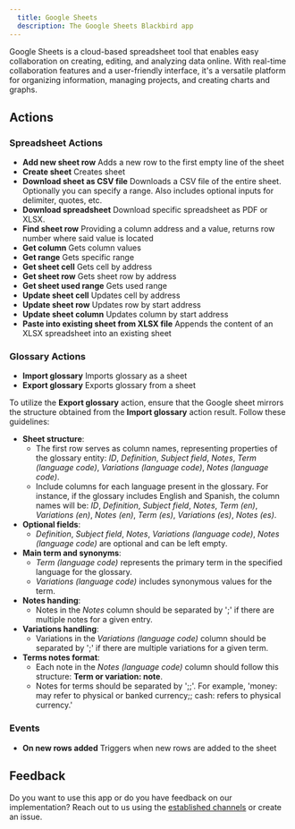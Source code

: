 ```yaml
---
  title: Google Sheets
  description: The Google Sheets Blackbird app
---
```


<LinkCard title="View on Github" target="_blank" href="https://github.com/bb-io/GoogleSheets" icon="github" />

Google Sheets is a cloud-based spreadsheet tool that enables easy collaboration on creating, editing, and analyzing data online. With real-time collaboration features and a user-friendly interface, it's a versatile platform for organizing information, managing projects, and creating charts and graphs.

## Actions

### Spreadsheet Actions

- **Add new sheet row** Adds a new row to the first empty line of the sheet
- **Create sheet** Creates sheet
- **Download sheet as CSV file** Downloads a CSV file of the entire sheet. Optionally you can specify a range. Also includes optional inputs for delimiter, quotes, etc.
- **Download spreadsheet** Download specific spreadsheet as PDF or XLSX.
- **Find sheet row** Providing a column address and a value, returns row number where said value is located
- **Get column** Gets column values
- **Get range** Gets specific range
- **Get sheet cell** Gets cell by address
- **Get sheet row** Gets sheet row by address
- **Get sheet used range** Gets used range
- **Update sheet cell** Updates cell by address
- **Update sheet row** Updates row by start address
- **Update sheet column** Updates column by start address
- **Paste into existing sheet from XLSX file** Appends the content of an XLSX spreadsheet into an existing sheet

### Glossary Actions

- **Import glossary** Imports glossary as a sheet
- **Export glossary** Exports glossary from a sheet

To utilize the **Export glossary** action, ensure that the Google sheet mirrors the structure obtained from the **Import glossary** action result. Follow these guidelines:

- **Sheet structure**:
    - The first row serves as column names, representing properties of the glossary entity: _ID_, _Definition_, _Subject field_, _Notes_, _Term (language code)_, _Variations (language code)_, _Notes (language code)_.
    - Include columns for each language present in the glossary. For instance, if the glossary includes English and Spanish, the column names will be: _ID_, _Definition_, _Subject field_, _Notes_, _Term (en)_, _Variations (en)_, _Notes (en)_, _Term (es)_, _Variations (es)_, _Notes (es)_.
- **Optional fields**:
    - _Definition_, _Subject field_, _Notes_, _Variations (language code)_, _Notes (language code)_ are optional and can be left empty.
- **Main term and synonyms**:
    - _Term (language code)_ represents the primary term in the specified language for the glossary.
    - _Variations (language code)_ includes synonymous values for the term.
- **Notes handing**:
    - Notes in the _Notes_ column should be separated by ';' if there are multiple notes for a given entry.
- **Variations handling**:
    - Variations in the _Variations (language code)_ column should be separated by ';' if there are multiple variations for a given term.
- **Terms notes format**:
    - Each note in the _Notes (language code)_ column should follow this structure: **Term or variation: note**.
    - Notes for terms should be separated by ';;'. For example, 'money: may refer to physical or banked currency;; cash: refers to physical currency.'

### Events

- **On new rows added** Triggers when new rows are added to the sheet

## Feedback

Do you want to use this app or do you have feedback on our implementation? Reach out to us using the [established channels](https://www.blackbird.io/) or create an issue.

